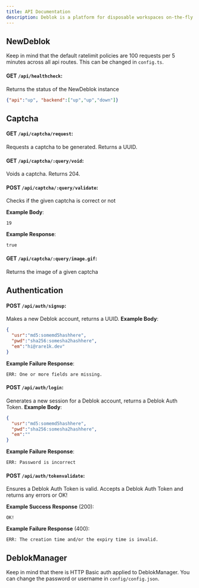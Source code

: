 ```yaml
---
title: API Documentation
description: Deblok is a platform for disposable workspaces on-the-fly.
---
```


## NewDeblok
Keep in mind that the default ratelimit policies are 100 requests per 5 minutes across all api routes. This can be changed in `config.ts`.

#### GET `/api/healthcheck`:
Returns the status of the NewDeblok instance
```json
{"api":"up", "backend":["up","up","down"]}
```

## Captcha
#### GET `/api/captcha/request`:
Requests a captcha to be generated. Returns a UUID.

#### GET `/api/captcha/:query/void`:
Voids a captcha. Returns 204.

#### POST `/api/captcha/:query/validate`:
Checks if the given captcha is correct or not

**Example Body**:
```text
19
```

**Example Response**:
```text
true
```

#### GET `/api/captcha/:query/image.gif`:
Returns the image of a given captcha

## Authentication
#### POST `/api/auth/signup`:
Makes a new Deblok account, returns a UUID.
**Example Body**:
```json
{
  "usr":"md5:somemd5hashhere",
  "pwd":"sha256:somesha2hashhere",
  "em":"hi@rare1k.dev"
}
```

**Example Failure Response**:
```text
ERR: One or more fields are missing.
```

#### POST `/api/auth/login`:
Generates a new session for a Deblok account, returns a Deblok Auth Token.
**Example Body**:
```json
{
  "usr":"md5:somemd5hashhere",
  "pwd":"sha256:somesha2hashhere",
  "em":""
}
```

**Example Failure Response**:
```text
ERR: Password is incorrect
```

#### POST `/api/auth/tokenvalidate`:
Ensures a Deblok Auth Token is valid. Accepts a Deblok Auth Token and returns any errors or OK!

**Example Success Response** (200):
```text
OK!
```

**Example Failure Response** (400):
```text
ERR: The creation time and/or the expiry time is invalid.
```


## DeblokManager
Keep in mind that there is HTTP Basic auth applied to DeblokManager. You can change the password or username in `config/config.json`.
